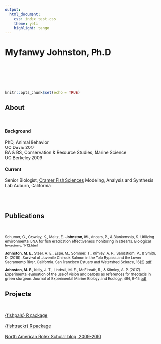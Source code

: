```yaml
---
output:
  html_document:
    css: index_test.css
    theme: yeti
    highlight: tango
---
```



# Myfanwy Johnston, Ph.D
<br>

<div align="center"><img src = "logo_brown.png" height="10" hspace=110></div>

<br>

```r
knitr::opts_chunk$set(echo = TRUE)
```

<div class = "row">
<div class = "col-xs-4">

## About

<br>

#### Background

PhD, Animal Behavior<br>
UC Davis 2017 <br>
BA & BS, Conservation & Resource Studies, Marine Science <br>
UC Berkeley 2009
<br>

#### Current
Senior Biologist, [Cramer Fish Sciences](http://fishsciences.net)
Modeling, Analysis and Synthesis Lab
Auburn, California

<br>
<br>


  
</div>

<div class = "col-xs-4">

##  Publications

<br>
<small>

Schumer, G., Crowley, K., Maltz, E., **Johnston, M.**, Anders, P., & Blankenship, S. Utilizing environmental DNA for fish eradication effectiveness monitoring in streams. Biological Invasions, 1-12.[html](https://link.springer.com/article/10.1007/s10530-019-02056-z)

**Johnston, M. E.**, Steel, A. E., Espe, M., Sommer, T., Klimley, A. P., Sandstrom, P., & Smith, D. (2018). Survival of Juvenile Chinook Salmon in the Yolo Bypass and the Lower Sacramento River, California. San Francisco Estuary and Watershed Science, 16(2).[pdf](https://cloudfront.escholarship.org/dist/prd/content/qt8bq7t7rr/qt8bq7t7rr.pdf)

**Johnston, M. E.**, Kelly, J. T., Lindvall, M. E., McElreath, R., & Klimley, A. P. (2017). Experimental evaluation of the use of vision and barbels as references for rheotaxis in green sturgeon. Journal of Experimental Marine Biology and Ecology, 496, 9-15.[pdf](http://www.eva.mpg.de/documents/Elsevier/Johnston_Experimental_JExpMarineBiolEcol_2017_2491416.pdf)
  
</small>  
</div>

<div class = "col-xs-4">
  
## Projects

<br>

[{fishpals} R package](https://github.com/Myfanwy/fishpals)  
<br>
[{fishtrackr} R package](https://github.com/Myfanwy/fishtrackr)  
<br>
[North American Rolex Scholar blog, 2009-2010](http://owussnorthamerica.org/category/scholar-journeys/2009-scholar-journey/)  

  
</div>
</div>
</div>
